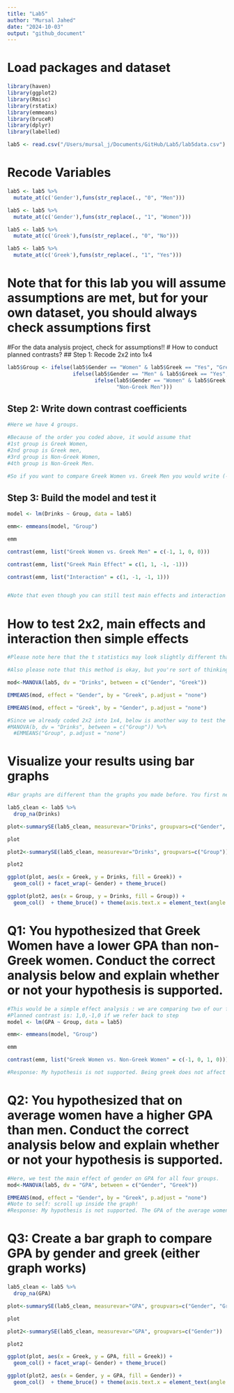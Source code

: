 ```yaml
---
title: "Lab5"
author: "Mursal Jahed"
date: "2024-10-03"
output: "github_document"
---
```

# Load packages and dataset
```r
library(haven)
library(ggplot2)
library(Rmisc)
library(rstatix)
library(emmeans)
library(bruceR)
library(dplyr)
library(labelled)

lab5 <- read.csv("/Users/mursal_j/Documents/GitHub/Lab5/lab5data.csv")

```

# Recode Variables
```r
lab5 <- lab5 %>%
  mutate_at(c('Gender'),funs(str_replace(., "0", "Men")))

lab5 <- lab5 %>%
  mutate_at(c('Gender'),funs(str_replace(., "1", "Women")))

lab5 <- lab5 %>%
  mutate_at(c('Greek'),funs(str_replace(., "0", "No")))

lab5 <- lab5 %>%
  mutate_at(c('Greek'),funs(str_replace(., "1", "Yes")))


```
# Note that for this lab you will assume assumptions are met, but for your own dataset, you should always check assumptions first
#For the data analysis project, check for assumptions!!
# How to conduct planned contrasts?
## Step 1: Recode 2x2 into 1x4
```r

lab5$Group <- ifelse(lab5$Gender == "Women" & lab5$Greek == "Yes", "Greek Women", 
                     ifelse(lab5$Gender == "Men" & lab5$Greek == "Yes", "Greek Men", 
                            ifelse(lab5$Gender == "Women" & lab5$Greek == "No", "Non-Greek Women", 
                                   "Non-Greek Men")))


```

## Step 2: Write down contrast coefficients
```r

#Here we have 4 groups. 

#Because of the order you coded above, it would assume that 
#1st group is Greek Women, 
#2nd group is Greek men, 
#3rd group is Non-Greek Women,
#4th group is Non-Greek Men. 

#So if you want to compare Greek Women vs. Greek Men you would write (-1, 1, 0, 0) | note to self: you want your overall result to come back out as 0 -> hence the -1 vs just 1 <-


```

## Step 3: Build the model and test it 
```r

model <- lm(Drinks ~ Group, data = lab5)

emm<- emmeans(model, "Group")

emm

contrast(emm, list("Greek Women vs. Greek Men" = c(-1, 1, 0, 0)))

contrast(emm, list("Greek Main Effect" = c(1, 1, -1, -1)))

contrast(emm, list("Interaction" = c(1, -1, -1, 1)))


#Note that even though you can still test main effects and interaction using the contrast method, but if all you're interested is main effects and interaction, the method below is probably easier.

```

# How to test 2x2, main effects and interaction then simple effects
```r

#Please note here that the t statistics may look slightly different than the contrast method above, but the overall interpretation shouldn't change

#Also please note that this method is okay, but you're sort of thinking about what the results mean after seeing the full results, whereas for contrasts you need to understand what you're testing first before running the test

mod<-MANOVA(lab5, dv = "Drinks", between = c("Gender", "Greek")) 

EMMEANS(mod, effect = "Gender", by = "Greek", p.adjust = "none")

EMMEANS(mod, effect = "Greek", by = "Gender", p.adjust = "none")

#Since we already coded 2x2 into 1x4, below is another way to test the simple effects, but it's basically post-hocs. I did not use p value adjustment here, but you can change it to bonferroni or something else for your own data.
#MANOVA(b, dv = "Drinks", between = c("Group")) %>%
  #EMMEANS("Group", p.adjust = "none")

```
# Visualize your results using bar graphs
```r
#Bar graphs are different than the graphs you made before. You first need to computed the mean scores and standard errors for bar graphs.

lab5_clean <- lab5 %>%
  drop_na(Drinks)

plot<-summarySE(lab5_clean, measurevar="Drinks", groupvars=c("Gender", "Greek"))

plot

plot2<-summarySE(lab5_clean, measurevar="Drinks", groupvars=c("Group"))

plot2

ggplot(plot, aes(x = Greek, y = Drinks, fill = Greek)) +
  geom_col() + facet_wrap(~ Gender) + theme_bruce()

ggplot(plot2, aes(x = Group, y = Drinks, fill = Group)) +
  geom_col()  + theme_bruce() + theme(axis.text.x = element_text(angle = -10))

```

# Q1: You hypothesized that Greek Women have a lower GPA than non-Greek women. Conduct the correct analysis below and explain whether or not your hypothesis is supported. 
```r
#This would be a simple effect analysis : we are comparing two of our four total groups.
#Planned contrast is: 1,0,-1,0 if we refer back to step
model <- lm(GPA ~ Group, data = lab5)

emm<- emmeans(model, "Group")

emm

contrast(emm, list("Greek Women vs. Non-Greek Women" = c(-1, 0, 1, 0)))

#Response: My hypothesis is not supported. Being greek does not affect drinking in women, there is no significant difference in drinking between greek and non-greek women.
```

# Q2: You hypothesized that on average women have a higher GPA than men. Conduct the correct analysis below and explain whether or not your hypothesis is supported. 
```r
#Here, we test the main effect of gender on GPA for all four groups. 
mod<-MANOVA(lab5, dv = "GPA", between = c("Gender", "Greek")) 

EMMEANS(mod, effect = "Gender", by = "Greek", p.adjust = "none")
#Note to self: scroll up inside the graph!
#Response: My hypothesis is not supported. The GPA of the average women does not significantly differ from the GPA of the average man. Gender's influence on GPA also does not change based on whether or individuals are greek. 
```

# Q3: Create a bar graph to compare GPA by gender and greek (either graph works)
```r

lab5_clean <- lab5 %>%
  drop_na(GPA)

plot<-summarySE(lab5_clean, measurevar="GPA", groupvars=c("Gender", "Greek"))

plot

plot2<-summarySE(lab5_clean, measurevar="GPA", groupvars=c("Gender"))

plot2

ggplot(plot, aes(x = Greek, y = GPA, fill = Greek)) +
  geom_col() + facet_wrap(~ Gender) + theme_bruce()

ggplot(plot2, aes(x = Gender, y = GPA, fill = Gender)) +
  geom_col()  + theme_bruce() + theme(axis.text.x = element_text(angle = -10))
```
